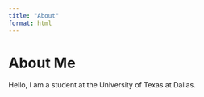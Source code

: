 ```yaml
---
title: "About"
format: html
---
```


# About Me

Hello, I am a student at the University of Texas at Dallas.
